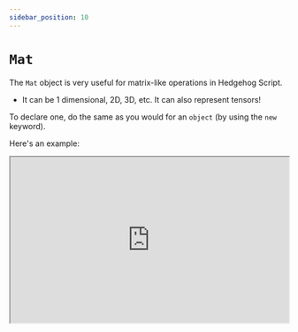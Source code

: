 ```yaml
---
sidebar_position: 10
---
```



# `Mat`

The `Mat` object is very useful for matrix-like operations in Hedgehog Script. 

- It can be 1 dimensional, 2D, 3D, etc. It can also represent tensors!

To declare one, do the same as you would for an `object` (by using the `new` keyword).

Here's an example:


  <iframe src="https://hlab.app/s/docs/mat1_hbook"
    width="100%"
    height="300px"/>


Don't forget to use `( )` to construct it!

:::info

When constructing a `Mat`, always have at least 2 layers of brackets. Something like `new Mat([1,2,3,4])` is forbidden.

:::

---

### We support many functions for matrices:

- Basic summation, multiplication, elementwise-operations, decompositions, processing data and much more.

  - It's all there, built-in, easy to use.

- However, those functions are located in the "Math" book (top navigation bar). In this section we simply give the basics.

Here are the fundamental properties of `Mat` objects:

`rows`, `cols`, `val`. Sub-properties include: `val.length`, `val[0].length`. 

There are vital for operating around a matrix. An example of some properties at play:



<iframe src="https://hlab.app/s/docs/mat2_hbook"
  width="100%"
  height="500px"/>

<p>&nbsp;</p>

:::tip

Use the property `val` to transform a `Mat` into a raw `Array`:

`myMat_raw = myMat.val;`

Typical `Array` functions can now be performed on `myMat_raw`.
:::


Close to all built in Math functions for Hedgehog Lab work for `Array`s, `Tensor`s and `Mat`s.

However, if you only have a normal `Array` you are limited to Hedgehog Script's `Array` libraries. 

Here is an example of using `Mat` in a function:


<iframe src="https://hlab.app/s/docs/mat3_hbook"
  width="100%"
  height="500px"/>

:::tip

`Mat` is a powerful tool for representing and operating on matrices. 

Check out the "Math" book to become more familiar about usages of `Mat` and its functions!

:::

---


